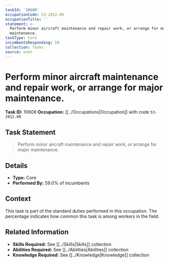 ```yaml
---
taskId: '10608'
occupationCode: 53-2012.00
occupationTitle: ''
statement: >-
  Perform minor aircraft maintenance and repair work, or arrange for major
  maintenance.
taskType: Core
incumbentsResponding: 59
collection: Tasks
source: onet
---
```

# Perform minor aircraft maintenance and repair work, or arrange for major maintenance.

**Task ID:** 10608
**Occupation:** [[../Occupations|Occupation]] with code `53-2012.00`

## Task Statement

> Perform minor aircraft maintenance and repair work, or arrange for major maintenance.

## Details

- **Type:** Core
- **Performed By:** 59.0% of incumbents

## Context

This task is part of the standard duties performed in this occupation. The percentage indicates how common this task is among workers in the field.

## Related Information

- **Skills Required:** See [[../Skills|Skills]] collection
- **Abilities Required:** See [[../Abilities|Abilities]] collection
- **Knowledge Required:** See [[../Knowledge|Knowledge]] collection
